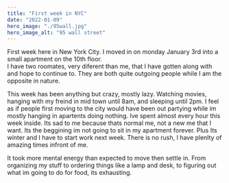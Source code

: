 ```yaml
---
title: "First week in NYC"
date: "2022-01-09"
hero_image: "./95wall.jpg"
hero_image_alt: "95 wall street"
---
```


First week here in New York City. I moved in on monday January 3rd into a small apartment on the 10th floor.  
I have two roomates, very diferent than me, that I have gotten along with and hope to continue to. They are both
quite outgoing people while I am the opposite in nature.

This week has been anything but crazy, mostly lazy. Watching movies, hanging with my freind in mid town until 8am, and sleeping until 2pm.
I feel as if people first moving to the city would have been out partying while im mostly hanging in apartents doing nothing. Ive spent almost every hour this week
inside. Its sad to me because thats normal me, not a new me that I want. Its the beggining im not going to sit in my apartment forever. Plus Its winter and
I have to start work next week. There is no rush, I have plenlty of amazing times infront of me.

It took more mental energy than expected to move then settle in. From organizing my stuff to ordering things like a lamp and desk,
to figuring out what im going to do for food, its exhausting.
